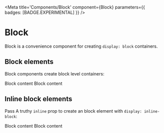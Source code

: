 

<Meta
  title='Components/Block'
  component={Block}
  parameters={{ badges: [BADGE.EXPERIMENTAL] }}
/>

# Block

Block is a convenience component for creating `display: block` containers.

<ArgsTable of={Block} />

## Block elements

Block components create block level containers:

<div>
  <Block border>Block content</Block>
  <Block border>Block content</Block>
</div>

## Inline block elements

Pass A truthy `inline` prop to create an block element with `display: inline-block`:

<div>
  <Block inline border>
    Block content
  </Block>
  <Block inline border>
    Block content
  </Block>
</div>
